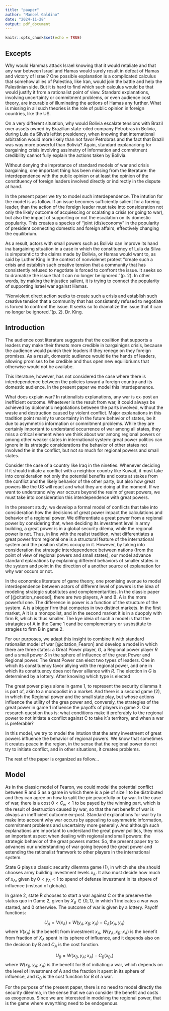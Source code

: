```yaml
---
title: "paaper"
author: "Manoel Galdino"
date: "2024-11-28"
output: pdf_document
---
```


```r
knitr::opts_chunk$set(echo = TRUE)
```

## Excepts

Why would Hammas attack Israel knowing that it would retaliate and that any war between Israel and Hamas would surely result in defeat of Hamas and victory of Israel? One possible explanation is a complicated calculus that somehow allies of Palestina, like Iran, would join the battle and help the Palestinian side. But it is hard to find which such calculus would be that would justify it from a rationalist point of view. Standard explanations, involving uncertainty or commitment problems, or even audience cost theory, are incurable of illuminating the actions of Hamas any further. What is missing in all such theories is the role of public opinion in foreign countries, like the US.

On a very different situation, why would Bolivia escalate tensions with Brazil over assets owned by Brazilian state-oiled company Petrobras in Bolivia, during Lula da Silva's leftist presidency, when knowing that international arbitration would more likely than not favor Petrobras and the fact that Brazil was way more powerful than Bolivia? Again, standard explanariong for bargaining crisis involving assimetry of information and commitment credibility cannot fully explain the actions taken by Bolivia.

Without denying the improtance of standard models of war and crisis bargaining, one important thing has been missing from the literature: the interdependence with the public opinion or at least the opinion of the constituency of foreign leaders involved directly or indirectly in the dispute at hand.

In the present paper we try to model such interdependence. The intution for the model is as follow. If an issue becomes sufficiently salient for a foreing leader, than the action of the foreign leader must take into consideration not only the likely outcome of acquiescing or scalating a crisis (or going to war), but also the impact of supporting or not the escalation on its domestic popularity. This creates a species of "joint (dis)economy" in the popularity of president connecting domestic and foreign affairs, effectively changing the equilibrium. 

As a result, actors with small powers such as Bolivia can improve its hand ina bargaining situation in a case in which the constituency of Lula da Silva is simpatehtic to the claims made by Bolivia, or Hamas would want to, as said by Luther King in the context of nonviolenet protest "create such a crisis and
establish such creative tension that a community that has consistently refused to negotiate is forced to confront the issue. It seeks so to dramatize the issue that it can no longer be ignored."(p. 2). In other words, by making the injustice salient, it is trying to connect the popularity of supporting Israel war against Hamas.

"Nonviolent direct action seeks to create such a crisis and
establish such creative tension that a community that has consistently refused to negotiate is forced to confront the issue. It seeks so to dramatize the issue that it can no longer be ignored."(p. 2). Dr. King.


## Introduction

The audience cost literature suggests that the coalition that supports a leaders may make their threats more credible in bargainigns crisis, because the audience would punish their leaders if they renege on they foreign promises. As a result, domestic audience would tie the hands of leaders, allowing promises to be credible and thus open new equilibriums that otherwise would not be availabe. 

This literature, however, has not considered the case where there is interdependence between the policies toward a foreign country and its domestic audience. In the present paper we model this interdepenence.

What does explain war? In rationalists explanations, any war is ex-post an inefficient outcome. Whaetever is the result from war, it could always be achieved by diplomatic negotiations between the parts involved, without the waste and destruction caused by violent conflict. Major explanations in this tradition point mainly to uncertainty in the future behavior of states, be it due to asymmetric information or commitment problems. While they are certainly important to understand occurrence of war among all states, they miss a critical element when we think about war among regional powers or among other weaker states in international system: great power politics can ignore in its strategic considerations the behavior of other states not involved the in the conflict, but not so much for regional powers and small states.

Consider the case of a country like Iraq in the nineties. Whenever deciding if it should initiate a conflict with a neighbor country like Kuwait, it must take into consideration not only the potential benefits and costs at stakes from the conflict and the likely behavior of the other party, but also how great powers like the US will react and what they are doing at the moment. If we want to understand why war occurs beyond the realm of great powers, we must take into consideration this interdependence with great powers.

In the present study, we develop a formal model of conflicts that take into consideration how the decisions of great power impact the calculations and behavior of a regional power. We differentiate a great power from a regional power by considering that, when deciding its investment level in army building, a great power is in a global security dilema, while the regional power is not. Thus, in line with the realist tradition, what differentiates a great power from regional one is a structural feature of the international system and the position states occupy in it. However, by taking into consideration the strategic interdependence between nations (from the point of view of regional powers and small states), our model advance standard eplanations by explaining different behaviors of smaller states in the system and point in the direction of a another source of explanation for why war occurs or not. 

In the economics literature of game theory, one promising avenue to model interdependence between actors of different level of powers is the idea of modeling strategic substitutes and complementarities. In the classic paper of [@citation_needed], there are two players, A and B. A is the more powerful one. The difference in power is a function of the structure of the system. A is a bigger firm that competes in two distinct markets. In the first market, A it is a monopolist, and in the second market it is in a duopoly with firm B, which is thus smaller. The kye ideia of such a model is that the stratagies of A in the Game 1 cand be complementary or susbstitute to stragies to firm B in game 2.

For our purposes, we adapt this insight to combine it with standard rationalist model of war [@citation_Fearon] and develop a model in which there are three states: a Great Power player, $G$, a Regional power player $R$ and a small power $S$ in the sphere of influence of the great Power and Regional power. The Great Power can elect two types of leaders. One in which its constituency favor allying with the regional power, and one in which its constituency does not favor alliance with $R$. The election in $G$ is determined by a lottery. After knowing which type is elected

The great power plays alone in game 1, to represent the security dilemma it is part of, akin to a monopolist in a market. And there is a second game (2), in which the Regional power and the small state play, but whose actions influence the utility of the grea power and, conversly, the strategies of the great power in game 1 influence the payoffs of players in game 2. Our research question thus is: what conditions make it preferably to the regional power to not initiate a conflict against C to take it`s territory, and when a war is preferable?


In this model, we try to model the intution that the army investment of great powers influence the behavior of regional powers. We know that sometimes it creates peace in the region, in the sense that the regional power do not try to initiate conflict, and in other situations, it creates problems.

The rest of the paper is organized as follow...

## Model

As in the classic model of Fearon, we could model the potential conflict between R and S as a game in which there is a pie of size $1$ to be distributed and they can agree on how to split the pie peacefully or by war. In the case of war, there is a cost $0 < C_w < 1$ to be payed by the winning part, which is the result of destruction caused by war, so that the net benefit of war is always an inefficient outcome ex-post. Standard explanations for war try to make into account why war occurs by appealing to asymmetric information, commitment problems and uncertainty more generally. And although such explanations are important to understand the great power politics, they miss an important aspect when dealing with regional and small powers: the strategic behavior of the great powers matter. So, the present paper try to advances our understanding of war going beyond the great power and extending the rationalist framwork to other players in the international system.


State G plays a classic security dilemma game (1), in which she she should chooses army building investment levels $x_A$. It also must decide how much of $x_A$, given by $0 < y_A < 1$ to spend of defense investment in its shpere of influence (instead of globaly).

In game 2, state R chooses to start a war against C or the preserve the status quo in Game 2, given by $X_B \in \{0,1\}$, in which $1$ indicates a war was started, and $0$ otherwise. The outcome of war is given by a lottery.
Payoff functions:

$$U_A = V(x_A) + W(y_A, x_B; x_A) - C_A(x_A, y_A)$$ 
where $V(x_A)$ is the benefit from investment $x_A$, $W(y_A, x_B; x_A)$ is the benefit from fraction of $X_A$ spent in its sphere of influence, and it depends also on the decision by B and $C_A$ is the cost function.

$$U_B = W(x_B, y_A; x_A) - C_B(x_B, )$$
where $W(x_B, y_A; x_A)$ is the benefit for B of initiating a war, which depends on the level of investment of A and the fraction it spent in its sphere of influence, and $C_B$ is the cost function for $B$ of a war.

For the purpose of the present paper, there is no need to model directly the security dilemma, in the sense that we can consider the benefit and costs as exogenous. Since we are interested in modeling the regional power, that is the game where eveyrthing need to be endogenous.



